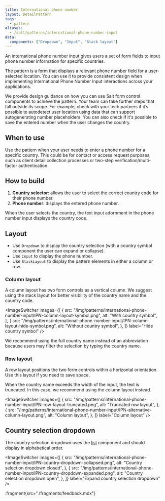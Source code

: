 ```yaml
---
title: International phone number
layout: DetailPattern
tags:
  - pattern
aliases:
  - /salt/patterns/international-phone-number-input
data:
  components: ["Dropdown", "Input", "Stack layout"]
---
```


An international phone number input gives users a set of form fields to input phone number information for specific countries.

The pattern is a form that displays a relevant phone number field for a user-selected location. You can use it to provide consistent design when implementing International Phone Number Input interactions across your applications.

We provide design guidance on how you can use Salt form control components to achieve the pattern. Your team can take further steps that fall outside its scope. For example, check with your tech partners if it’s possible to autodetect user location using data that can support autogenerating number placeholders. You can also check if it's possible to save the entered number when the user changes the country.

## When to use

Use the pattern when your user needs to enter a phone number for a specific country. This could be for contact or access request purposes, such as client detail collection processes or two-step verification/multi-factor authentication.

## How to build

1. **Country selector**: allows the user to select the correct country code for their phone number. 
2. **Phone number**: displays the entered phone number.

When the user selects the country, the text input adornment in the phone number input displays the country code.

<Diagram
  src="/img/patterns/international-phone-number-input/IPN-anatomy.png"
  alt="International phone number anatomy"
  border
/>

## Layout

* Use `Dropdown` to display the country selection (with a country symbol component the user can expand or collapse).
* Use `Input` to display the phone number.
* Use `StackLayout` to display the pattern elements in either a column or row.

<Diagram
  src="/img/patterns/international-phone-number-input/IPN-layout.png"
  alt="International phone number layout"
  border
/>

### Column layout

A column layout has two form controls as a vertical column. We suggest using the stack layout for better visibility of the country name and the country code.

<ImageSwitcher
  images={[
    {
      src: "/img/patterns/international-phone-number-input/IPN-column-layout-symbol.png",
      alt: "With country symbol",
    },
    {
      src: "/img/patterns/international-phone-number-input/IPN-column-layout-hide-symbol.png",
      alt: "Without country symbol",
    },
  ]}
  label="Hide country symbol"
/>

<ExampleContainer type="positive" customPillText="Best practices">
We recommend using the full country name instead of an abbreviation because users may filter the selection by typing the country name.
</ExampleContainer>

### Row layout

A row layout positions the two form controls within a horizontal orientation. Use this layout if you need to save space.

<Diagram
  src="/img/patterns/international-phone-number-input/IPN-row-layout.png"
  alt="Pattern row layout"
  caption="An international phone number form with a row layout."
  border
/>

When the country name exceeds the width of the input, the text is truncated. In this case, we recommend using the column layout instead.

<ImageSwitcher
  images={[
    {
      src: "/img/patterns/international-phone-number-input/IPN-row-layout-truncated.png",
      alt: "Truncated row layout",
    },
    {
      src: "/img/patterns/international-phone-number-input/IPN-alternative-column-layout.png",
      alt: "Column layout",
    },
  ]}
  label="Column layout"
/>

## Country selection dropdown

The country selection dropdown uses the [list](../components/list) component and should display in alphabetical order.

<ImageSwitcher
  images={[
    {
      src: "/img/patterns/international-phone-number-input/IPN-country-dropdown-collapsed.png",
      alt: "Country selection dropdown closed",
    },
    {
      src: "/img/patterns/international-phone-number-input/IPN-country-dropdown-expanded.png",
      alt: "Country selection dropdown open",
    },
  ]}
  label="Expand country selection dropdown"
/>

:fragment{src="./fragments/feedback.mdx"}
